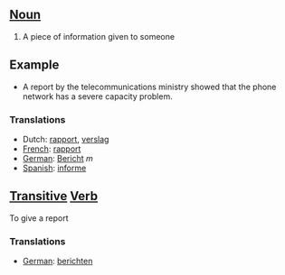 ==[[Noun]]==

#A piece of information given to someone

==Example==

*A report by the telecommunications ministry showed that the phone network  has a severe capacity problem.

===Translations===
*Dutch: [[rapport]], [[verslag]]
*[[French]]: [[rapport]]
*[[German]]: [[Bericht]] ''m''
*[[Spanish]]: [[informe]]

==[[Transitive]] [[Verb]]==
To give a report

===Translations===
*[[German]]: [[berichten]]